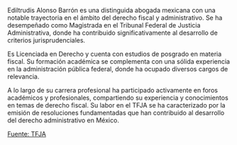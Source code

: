 Ediltrudis Alonso Barrón es una distinguida abogada mexicana con una notable trayectoria en el ámbito del derecho fiscal y administrativo. Se ha desempeñado como Magistrada en el Tribunal Federal de Justicia Administrativa, donde ha contribuido significativamente al desarrollo de criterios jurisprudenciales.

Es Licenciada en Derecho y cuenta con estudios de posgrado en materia fiscal. Su formación académica se complementa con una sólida experiencia en la administración pública federal, donde ha ocupado diversos cargos de relevancia.

A lo largo de su carrera profesional ha participado activamente en foros académicos y profesionales, compartiendo su experiencia y conocimientos en temas de derecho fiscal. Su labor en el TFJA se ha caracterizado por la emisión de resoluciones fundamentadas que han contribuido al desarrollo del derecho administrativo en México.

[Fuente: TFJA][tfja]

[tfja]: https://www.tfja.gob.mx
